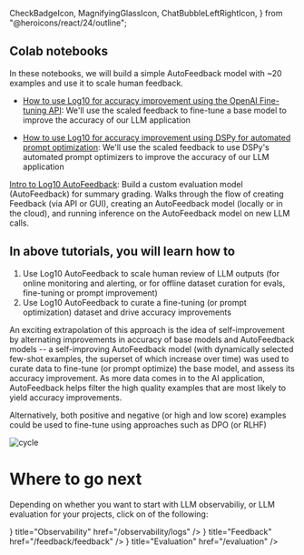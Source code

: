   CheckBadgeIcon,
  MagnifyingGlassIcon,
  ChatBubbleLeftRightIcon,
} from "@heroicons/react/24/outline";

## Colab notebooks 

In these notebooks, we will build a simple AutoFeedback model with ~20 examples and use it to scale human feedback.

* [How to use Log10 for accuracy improvement using the OpenAI Fine-tuning API](https://colab.research.google.com/drive/1VLT1lXimYWbsmgV85etqALaZbaoIbrRj?usp=sharing):  We'll use the scaled feedback to fine-tune a base model to improve the accuracy of our LLM application

* [How to use Log10 for accuracy improvement using DSPy for automated prompt optimization](https://colab.research.google.com/drive/1obuS9cEWN9MT-MIv5aL1sDIYuGZEKo4r?usp=sharing): We'll use the scaled feedback to use DSPy's automated prompt optimizers to improve the accuracy of our LLM application

[Intro to Log10 AutoFeedback](https://colab.research.google.com/drive/1dVXv56ld6L8k0rVB133tCOguNiRnIlMY?usp=sharing): Build a custom evaluation model (AutoFeedback) for summary grading. Walks through the flow of creating Feedback (via API or GUI), creating an AutoFeedback model (locally or in the cloud), and running inference on the AutoFeedback model on new LLM calls.


## In above tutorials, you will learn how to

1. Use Log10 AutoFeedback to scale human review of LLM outputs (for online monitoring and alerting, or for offline dataset curation for evals, fine-tuning or prompt improvement)
2. Use Log10 AutoFeedback to curate a fine-tuning (or prompt optimization) dataset and drive accuracy improvements

An exciting extrapolation of this approach is the idea of self-improvement by alternating improvements in accuracy of base models and AutoFeedback models -- a self-improving AutoFeedback model (with dynamically selected few-shot examples, the superset of which increase over time) was used to curate data to fine-tune (or prompt optimize) the base model, and assess its accuracy improvement. As more data comes in to the AI application, AutoFeedback helps filter the high quality examples that are most likely to yield accuracy improvements.

Alternatively, both positive and negative (or high and low score) examples could be used to fine-tune using approaches such as DPO (or RLHF)

![cycle](/images/docs/cycle.png)

# Where to go next

Depending on whether you want to start with LLM observabiliy, or LLM evaluation for your projects, click on of the following:

<Cards>
  <Card
    icon={<MagnifyingGlassIcon />}
    title="Observability"
    href="/observability/logs"
  />
  <Card
    icon={<ChatBubbleLeftRightIcon />}
    title="Feedback"
    href="/feedback/feedback"
  />
  <Card
    icon={<CheckBadgeIcon />}
    title="Evaluation"
    href="/evaluation"
  />
</Cards>
